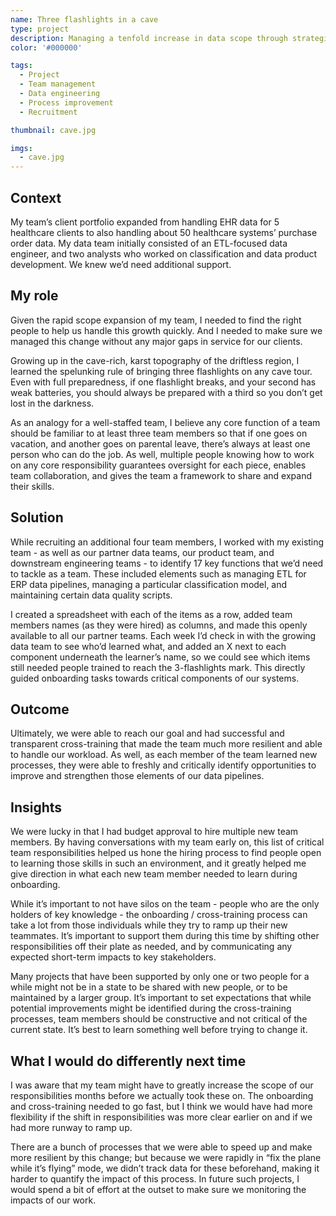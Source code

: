 ```yaml
---
name: Three flashlights in a cave
type: project
description: Managing a tenfold increase in data scope through strategic team expansion and cross-training
color: '#000000'

tags:
  - Project
  - Team management
  - Data engineering
  - Process improvement
  - Recruitment

thumbnail: cave.jpg

imgs:
  - cave.jpg
---
```


## Context

My team’s client portfolio expanded from handling EHR data for 5 healthcare clients to also handling about 50 healthcare systems’ purchase order data. My data team initially consisted of an ETL-focused data engineer, and two analysts who worked on classification and data product development. We knew we’d need additional support.

## My role

Given the rapid scope expansion of my team, I needed to find the right people to help us handle this growth quickly. And I needed to make sure we managed this change without any major gaps in service for our clients.

Growing up in the cave-rich, karst topography of the driftless region, I learned the spelunking rule of bringing three flashlights on any cave tour. Even with full preparedness, if one flashlight breaks, and your second has weak batteries, you should always be prepared with a third so you don’t get lost in the darkness.

As an analogy for a well-staffed team, I believe any core function of a team should be familiar to at least three team members so that if one goes on vacation, and another goes on parental leave, there’s always at least one person who can do the job. As well, multiple people knowing how to work on any core responsibility guarantees oversight for each piece, enables team collaboration, and gives the team a framework to share and expand their skills.

## Solution

While recruiting an additional four team members, I worked with my existing team - as well as our partner data teams, our product team, and downstream engineering teams - to identify 17 key functions that we’d need to tackle as a team. These included elements such as managing ETL for ERP data pipelines, managing a particular classification model, and maintaining certain data quality scripts.

I created a spreadsheet with each of the items as a row, added team members names (as they were hired) as columns, and made this openly available to all our partner teams. Each week I’d check in with the growing data team to see who’d learned what, and added an X next to each component underneath the learner’s name, so we could see which items still needed people trained to reach the 3-flashlights mark. This directly guided onboarding tasks towards critical components of our systems.

## Outcome

Ultimately, we were able to reach our goal and had successful and transparent cross-training that made the team much more resilient and able to handle our workload. As well, as each member of the team learned new processes, they were able to freshly and critically identify opportunities to improve and strengthen those elements of our data pipelines.

## Insights

We were lucky in that I had budget approval to hire multiple new team members. By having conversations with my team early on, this list of critical team responsibilities helped us hone the hiring process to find people open to learning those skills in such an environment, and it greatly helped me give direction in what each new team member needed to learn during onboarding.

While it’s important to not have silos on the team - people who are the only holders of key knowledge - the onboarding / cross-training process can take a lot from those individuals while they try to ramp up their new teammates. It’s important to support them during this time by shifting other responsibilities off their plate as needed, and by communicating any expected short-term impacts to key stakeholders.

Many projects that have been supported by only one or two people for a while might not be in a state to be shared with new people, or to be maintained by a larger group. It’s important to set expectations that while potential improvements might be identified during the cross-training processes, team members should be constructive and not critical of the current state. It’s best to learn something well before trying to change it.

## What I would do differently next time

I was aware that my team might have to greatly increase the scope of our responsibilities months before we actually took these on. The onboarding and cross-training needed to go fast, but I think we would have had more flexibility if the shift in responsibilities was more clear earlier on and if we had more runway to ramp up.

There are a bunch of processes that we were able to speed up and make more resilient by this change; but because we were rapidly in “fix the plane while it’s flying” mode, we didn’t track data for these beforehand, making it harder to quantify the impact of this process. In future such projects, I would spend a bit of effort at the outset to make sure we monitoring the impacts of our work.
